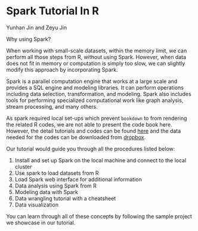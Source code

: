 # Spark Tutorial In R

Yunhan Jin and Zeyu Jin

Why using Spark?

When working with small-scale datasets, within the memory limit, we can perform all those steps from R, without using Spark. However, when data does not fit in memory or computation is simply too slow, we can slightly modify this approach by incorporating Spark.

Spark is a parallel computation engine that works at a large scale and provides a SQL engine and modeling libraries. It can perform operations including data selection, transformation, and modeling. Spark also includes tools for performing specialized computational work like graph analysis, stream processing, and many others.

As spark required local set-ups which prevent `bookdown` to from rendering the related R codes, we are not able to present the code book here. However, the detail tutorials and codes can be found [here](https://github.com/Cosmos0603/spark_tutorial_in_r) and the data needed for the codes can be downloaded from [dropbox](https://www.dropbox.com/s/98ssveibymqwyck/profiles.csv?dl=0).

Our tutorial would guide you through all the procedures listed below:

1. Install and set up Spark on the local machine and connect to the local cluster
1. Use spark to load datasets from R
1. Load Spark web interface for additional information
1. Data analysis using Spark from R
1. Modeling data with Spark
1. Data wrangling tutorial with a cheatsheet
1. Data visualization

You can learn through all of these concepts by following the sample project we showcase in our tutorial.

